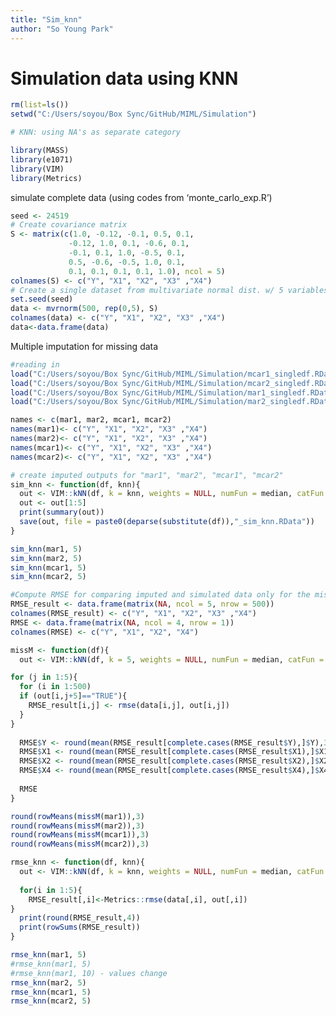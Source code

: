 ```yaml
---
title: "Sim_knn"
author: "So Young Park"
---
```


# Simulation data using KNN

```r
rm(list=ls())
setwd("C:/Users/soyou/Box Sync/GitHub/MIML/Simulation")

# KNN: using NA's as separate category

library(MASS)
library(e1071)
library(VIM)
library(Metrics)
```

simulate complete data (using codes from 'monte_carlo_exp.R')
```r
seed <- 24519
# Create covariance matrix
S <- matrix(c(1.0, -0.12, -0.1, 0.5, 0.1,
             -0.12, 1.0, 0.1, -0.6, 0.1,
             -0.1, 0.1, 1.0, -0.5, 0.1,
             0.5, -0.6, -0.5, 1.0, 0.1,
             0.1, 0.1, 0.1, 0.1, 1.0), ncol = 5)
colnames(S) <- c("Y", "X1", "X2", "X3" ,"X4")
# Create a single dataset from multivariate normal dist. w/ 5 variables
set.seed(seed)
data <- mvrnorm(500, rep(0,5), S)
colnames(data) <- c("Y", "X1", "X2", "X3" ,"X4")
data<-data.frame(data)
```

Multiple imputation for missing data 
```r
#reading in
load("C:/Users/soyou/Box Sync/GitHub/MIML/Simulation/mcar1_singledf.RData")
load("C:/Users/soyou/Box Sync/GitHub/MIML/Simulation/mcar2_singledf.RData")
load("C:/Users/soyou/Box Sync/GitHub/MIML/Simulation/mar1_singledf.RData")
load("C:/Users/soyou/Box Sync/GitHub/MIML/Simulation/mar2_singledf.RData")

names <- c(mar1, mar2, mcar1, mcar2)
names(mar1)<- c("Y", "X1", "X2", "X3" ,"X4")
names(mar2)<- c("Y", "X1", "X2", "X3" ,"X4")
names(mcar1)<- c("Y", "X1", "X2", "X3" ,"X4")
names(mcar2)<- c("Y", "X1", "X2", "X3" ,"X4")

# create imputed outputs for "mar1", "mar2", "mcar1", "mcar2"
sim_knn <- function(df, knn){
  out <- VIM::kNN(df, k = knn, weights = NULL, numFun = median, catFun = maxCat, impNA = TRUE, trace = TRUE, imp_var = TRUE, imp_suffix = "imp", addRandom = FALSE, useImputedDist = TRUE, weightDist = FALSE)
  out <- out[1:5]
  print(summary(out))
  save(out, file = paste0(deparse(substitute(df)),"_sim_knn.RData"))
}

sim_knn(mar1, 5)
sim_knn(mar2, 5)
sim_knn(mcar1, 5)
sim_knn(mcar2, 5)

```

```r
#Compute RMSE for comparing imputed and simulated data only for the missing values.
RMSE_result <- data.frame(matrix(NA, ncol = 5, nrow = 500))
colnames(RMSE_result) <- c("Y", "X1", "X2", "X3" ,"X4")
RMSE <- data.frame(matrix(NA, ncol = 4, nrow = 1))
colnames(RMSE) <- c("Y", "X1", "X2", "X4")

missM <- function(df){
  out <- VIM::kNN(df, k = 5, weights = NULL, numFun = median, catFun = maxCat, impNA = TRUE, trace = FALSE, imp_var = TRUE, imp_suffix = "imp", addRandom = FALSE, useImputedDist = TRUE, weightDist = FALSE)

for (j in 1:5){
  for (i in 1:500)
  if (out[i,j+5]=="TRUE"){
    RMSE_result[i,j] <- rmse(data[i,j], out[i,j])
  }
}
  
  RMSE$Y <- round(mean(RMSE_result[complete.cases(RMSE_result$Y),]$Y),3)
  RMSE$X1 <- round(mean(RMSE_result[complete.cases(RMSE_result$X1),]$X1),3)
  RMSE$X2 <- round(mean(RMSE_result[complete.cases(RMSE_result$X2),]$X2),3)
  RMSE$X4 <- round(mean(RMSE_result[complete.cases(RMSE_result$X4),]$X4),3)
  
  RMSE
}

round(rowMeans(missM(mar1)),3)
round(rowMeans(missM(mar2)),3)
round(rowMeans(missM(mcar1)),3)
round(rowMeans(missM(mcar2)),3)
```

```r
rmse_knn <- function(df, knn){
  out <- VIM::kNN(df, k = knn, weights = NULL, numFun = median, catFun = maxCat, impNA = TRUE, trace = FALSE, imp_var = TRUE, imp_suffix = "imp", addRandom = FALSE, useImputedDist = TRUE, weightDist = FALSE)
  
  for(i in 1:5){
    RMSE_result[,i]<-Metrics::rmse(data[,i], out[,i])
}
  print(round(RMSE_result,4))
  print(rowSums(RMSE_result))
}

rmse_knn(mar1, 5)
#rmse_knn(mar1, 5)
#rmse_knn(mar1, 10) - values change
rmse_knn(mar2, 5)
rmse_knn(mcar1, 5)
rmse_knn(mcar2, 5)

```
